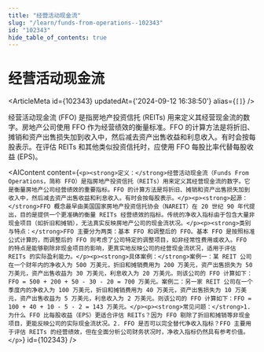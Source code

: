 ```yaml
---
title: "经营活动现金流"
slug: "/learn/funds-from-operations--102343"
id: "102343"
hide_table_of_contents: true
---
```



# 经营活动现金流

<ArticleMeta id={102343} updatedAt={'2024-09-12 16:38:50'} alias={`[]`} />
<div className='border-solid border-b border-t-0 my-4 border-[var(--ifm-color-gray-300)]' />

经营活动现金流 (FFO) 是指房地产投资信托 (REITs) 用来定义其经营现金流的数字。房地产公司使用 FFO 作为经营绩效的衡量标准。FFO 的计算方法是将折旧、摊销和资产出售损失加到收入中，然后减去资产出售收益和利息收入。有时会按每股表示。在评估 REITs 和其他类似投资信托时，应使用 FFO 每股比率代替每股收益 (EPS)。

<AIContent content={`<p><strong>定义：</strong>经营活动现金流（Funds From Operations，简称 FFO）是指房地产投资信托（REITs）用来定义其经营现金流的数字。它是衡量房地产公司经营绩效的重要指标。FFO 的计算方法是将折旧、摊销和资产出售损失加到收入中，然后减去资产出售收益和利息收入。有时会按每股表示。</p><p><strong>起源：</strong>FFO 概念最早由美国国家房地产投资信托协会（NAREIT）在 20 世纪 90 年代提出，目的是提供一个更准确的衡量 REITs 经营绩效的指标。传统的净收入指标由于包含大量非现金项目（如折旧和摊销），无法真实反映房地产公司的现金流状况。</p><p><strong>类别与特点：</strong>FFO 主要分为两类：基本 FFO 和调整后的 FFO。基本 FFO 是按照标准公式计算的，而调整后的 FFO 则考虑了公司特定的调整项目，如非经常性费用或收入。FFO 的特点是能够剔除非现金项目的影响，更真实地反映公司的经营现金流状况，适用于评估 REITs 的实际盈利能力。</p><p><strong>具体案例：</strong>案例一：某 REIT 公司在一个财年内的净收入为 500 万美元，折旧和摊销费用为 200 万美元，资产出售损失为 50 万美元，资产出售收益为 30 万美元，利息收入为 20 万美元。则该公司的 FFO 计算如下：FFO = 500 + 200 + 50 - 30 - 20 = 700 万美元。案例二：另一家 REIT 公司在一个季度内的净收入为 100 万美元，折旧和摊销费用为 40 万美元，资产出售损失为 10 万美元，资产出售收益为 5 万美元，利息收入为 2 万美元。则该公司的 FFO 计算如下：FFO = 100 + 40 + 10 - 5 - 2 = 143 万美元。</p><p><strong>常见问题：</strong>1. 为什么 FFO 比每股收益（EPS）更适合评估 REITs？因为 FFO 剔除了折旧和摊销等非现金项目，更能反映公司的实际现金流状况。2. FFO 是否可以完全替代净收入指标？FFO 主要用于评估 REITs 的经营绩效，但在全面分析公司财务状况时，净收入指标仍然具有参考价值。</p>`} id={102343} />
